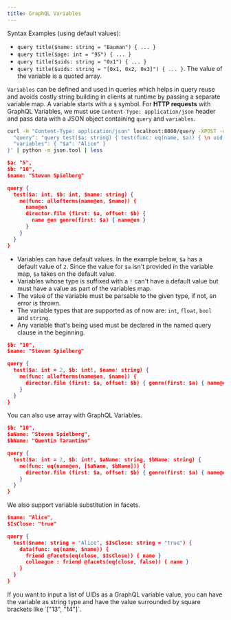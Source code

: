 ```yaml
---
title: GraphQL Variables
---
```



<DgraphWIP />

Syntax Examples (using default values):

- `query title($name: string = "Bauman") { ... }`
- `query title($age: int = "95") { ... }`
- `query title($uids: string = "0x1") { ... }`
- `query title($uids: string = "[0x1, 0x2, 0x3]") { ... }`. The value of the
  variable is a quoted array.

`Variables` can be defined and used in queries which helps in query reuse and
avoids costly string building in clients at runtime by passing a separate
variable map. A variable starts with a `$` symbol. For **HTTP requests** with
GraphQL Variables, we must use `Content-Type: application/json` header and pass
data with a JSON object containing `query` and `variables`.

```sh
curl -H "Content-Type: application/json" localhost:8080/query -XPOST -d $'{
  "query": "query test($a: string) { test(func: eq(name, $a)) { \n uid \n name \n } }",
  "variables": { "$a": "Alice" }
}' | python -m json.tool | less
```

```json
$a: "5",
$b: "10",
$name: "Steven Spielberg"

query {
  test($a: int, $b: int, $name: string) {
    me(func: allofterms(name@en, $name)) {
      name@en
      director.film (first: $a, offset: $b) {
        name @en genre(first: $a) { name@en }
      }
    }
  }
}
```

- Variables can have default values. In the example below, `$a` has a default
  value of `2`. Since the value for `$a` isn't provided in the variable map,
  `$a` takes on the default value.
- Variables whose type is suffixed with a `!` can't have a default value but
  must have a value as part of the variables map.
- The value of the variable must be parsable to the given type, if not, an error
  is thrown.
- The variable types that are supported as of now are: `int`, `float`, `bool`
  and `string`.
- Any variable that's being used must be declared in the named query clause in
  the beginning.

```json
$b: "10",
$name: "Steven Spielberg"

query {
  test($a: int = 2, $b: int!, $name: string) {
    me(func: allofterms(name@en, $name)) {
      director.film (first: $a, offset: $b) { genre(first: $a) { name@en } }
    }
  }
}
```

You can also use array with GraphQL Variables.

```json
$b: "10",
$aName: "Steven Spielberg",
$bName: "Quentin Tarantino"

query {
  test($a: int = 2, $b: int!, $aName: string, $bName: string) {
    me(func: eq(name@en, [$aName, $bName])) {
      director.film (first: $a, offset: $b) { genre(first: $a) { name@en } }
    }
  }
}
```

We also support variable substitution in facets.

```json
$name: "Alice",
$IsClose: "true"

query {
  test($name: string = "Alice", $IsClose: string = "true") {
    data(func: eq(name, $name)) {
      friend @facets(eq(close, $IsClose)) { name }
      colleague : friend @facets(eq(close, false)) { name }
    }
  }
}
```

<Note>
  If you want to input a list of UIDs as a GraphQL variable value, you can have
  the variable as string type and have the value surrounded by square brackets
  like `["13", "14"]`.
</Note>
